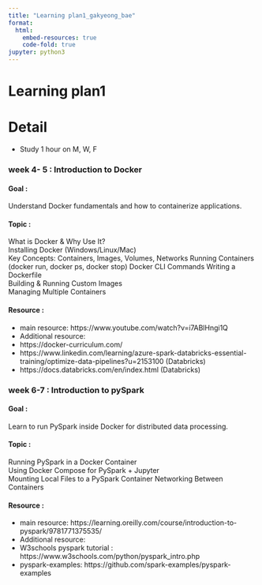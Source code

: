 ---
title: "Learning plan1_gakyeong_bae"
format:
  html:
    embed-resources: true
    code-fold: true
jupyter: python3 
---
# Learning plan1

# Detail
- Study 1 hour on M, W, F

### week 4- 5 : Introduction to Docker
#### Goal : 
Understand Docker fundamentals and how to containerize applications.

#### Topic : 
What is Docker & Why Use It?	
Installing Docker (Windows/Linux/Mac)	
Key Concepts: Containers, Images, Volumes, Networks	
Running Containers (docker run, docker ps, docker stop)	Docker CLI Commands
Writing a Dockerfile	
Building & Running Custom Images	
Managing Multiple Containers

#### Resource : 
- main resource: https://www.youtube.com/watch?v=i7ABlHngi1Q
- Additional resource: 
- https://docker-curriculum.com/
- https://www.linkedin.com/learning/azure-spark-databricks-essential-training/optimize-data-pipelines?u=2153100 (Databricks)
- https://docs.databricks.com/en/index.html (Databricks)

### week 6-7 : Introduction to pySpark
#### Goal : 
Learn to run PySpark inside Docker for distributed data processing.

#### Topic : 
Running PySpark in a Docker Container	
Using Docker Compose for PySpark + Jupyter	
Mounting Local Files to a PySpark Container
Networking Between Containers

#### Resource : 
- main resource:  https://learning.oreilly.com/course/introduction-to-pyspark/9781771375535/
- Additional resource:
- W3schools pyspark tutorial : https://www.w3schools.com/python/pyspark_intro.php
- pyspark-examples: https://github.com/spark-examples/pyspark-examples